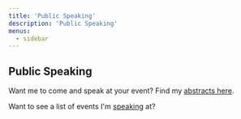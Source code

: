 ```yaml
---
title: 'Public Speaking'
description: 'Public Speaking'
menus:
  - sidebar
---
```



## Public Speaking

Want me to come and speak at your event? Find my [abstracts here](/abstracts).

Want to see a list of events I'm [speaking](/events) at?
